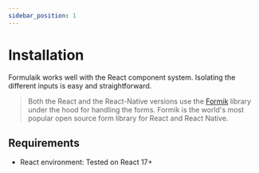 ```yaml
---
sidebar_position: 1
---
```



# Installation

Formulaik works well with the React component system. Isolating the different inputs is easy and straightforward.

> Both the React and the React-Native versions use the [Formik](https://formik.org) library under the hood for handling the forms. Formik is the world's most popular open source form library for React and React Native.

<Tabs>
    <TabItem value="React JS" label="React JS" default>
        <BashTabs npm={`npm install @formulaik/react`} />
    </TabItem>
    <TabItem value="React Native" label="React Native">
        <BashTabs npm={`npm install @formulaik/react-native`} />
    </TabItem>
</Tabs>

## Requirements

- React environment: Tested on React 17+